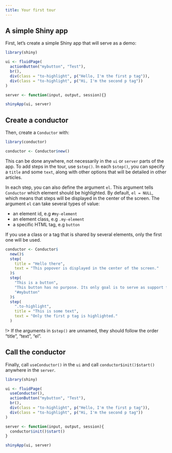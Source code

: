 ```yaml
---
title: Your first tour
---
```


## A simple Shiny app

First, let's create a simple Shiny app that will serve as a demo:
```r
library(shiny)

ui <- fluidPage(
  actionButton("mybutton", "Test"),
  br(),
  div(class = "to-highlight", p("Hello, I'm the first p tag")),
  div(class = "to-highlight", p("Hi, I'm the second p tag"))
)

server <- function(input, output, session){}

shinyApp(ui, server)
```

## Create a conductor

Then, create a `Conductor` with:
```r
library(conductor)

conductor <- Conductor$new()
```
This can be done anywhere, not necessarily in the `ui` or `server` parts of the app. To add steps in the tour, use `$step()`. In each `$step()`, you can specify a `title` and some `text`, along with other options that will be detailed in other articles. 

In each step, you can also define the argument `el`. This argument tells `Conductor` which element should be highlighted. By default, `el = NULL`, which means that steps will be displayed in the center of the screen. The argument `el` can take several types of value:

* an element id, e.g `#my-element`
* an element class, e.g `.my-element`
* a specific HTML tag, e.g `button`

If you use a class or a tag that is shared by several elements, only the first one will be used. 

```r
conductor <- Conductor$
  new()$
  step(
    title = "Hello there",
    text = "This popover is displayed in the center of the screen."
  )$
  step(
    "This is a button",
    "This button has no purpose. Its only goal is to serve as support for demo.",
    "#mybutton"
  )$
  step(
    ".to-highlight",
    title = "This is some text",
    text = "Only the first p tag is highlighted."
  )
```

!> If the arguments in `$step()` are unnamed, they should follow the order "title", "text", "el". 

## Call the conductor

Finally, call `useConductor()` in the `ui` and call `conductor$init()$start()` anywhere in the `server`.

```r
library(shiny)

ui <- fluidPage(
  useConductor(),
  actionButton("mybutton", "Test"),
  br(),
  div(class = "to-highlight", p("Hello, I'm the first p tag")),
  div(class = "to-highlight", p("Hi, I'm the second p tag"))
)

server <- function(input, output, session){
  conductor$init()$start()
}

shinyApp(ui, server)
```
